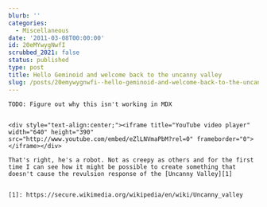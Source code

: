 ```yaml
---
blurb: ''
categories:
  - Miscellaneous
date: '2011-03-08T00:00:00'
id: 20eMYwygNwfI
scrubbed_2021: false
status: published
type: post
title: Hello Geminoid and welcome back to the uncanny valley
slug: /posts/20emywygnwfi--hello-geminoid-and-welcome-back-to-the-uncanny-valley
---
```


```
TODO: Figure out why this isn't working in MDX


<div style="text-align:center;"><iframe title="YouTube video player" width="640" height="390" src="http://www.youtube.com/embed/eZlLNVmaPbM?rel=0" frameborder="0"> </iframe></div>

That's right, he's a robot. Not as creepy as others and for the first time I can see how it might be possible to create something that doesn't cause the revulsion response of the [Uncanny Valley][1]


[1]: https://secure.wikimedia.org/wikipedia/en/wiki/Uncanny_valley
```
